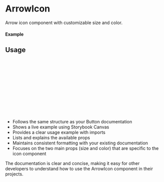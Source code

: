 
<Meta of={ArrowIcon} title="ArrowIcon" />

# ArrowIcon

Arrow icon component with customizable size and color.

#### Example

<Canvas of={ArrowIcon.Medium} />

## Usage

```ts
import { ArrowIcon } from "sld-ui";

const Example = () => {
  return (
      <ArrowIcon
        size={"medium"}
        color={"#000000"}
      />
  );
};

export default Example;
```

- Follows the same structure as your Button documentation
- Shows a live example using Storybook Canvas
- Provides a clear usage example with imports
- Lists and explains the available props
- Maintains consistent formatting with your existing documentation
- Focuses on the two main props (size and color) that are specific to the icon component

The documentation is clear and concise, making it easy for other developers to understand how to use the ArrowIcon component in their projects.
